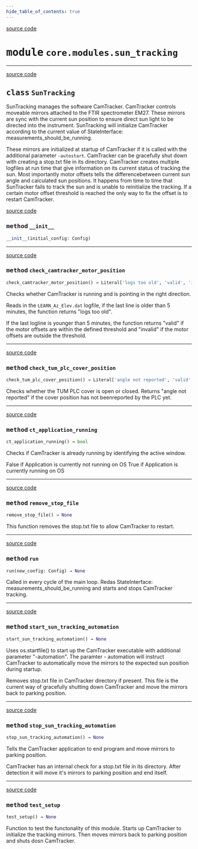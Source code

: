 ```yaml
---
hide_table_of_contents: true
---
```


<!-- markdownlint-disable -->

<a href="https://github.com/tum-esm/pyra/tree/main/packages/core/modules/sun_tracking.py#L0" className="SourceCodeLinkBadge">source code</a>

# <kbd>module</kbd> `core.modules.sun_tracking`






---

<a href="https://github.com/tum-esm/pyra/tree/main/packages/core/modules/sun_tracking.py#L10" className="SourceCodeLinkBadge">source code</a>

## <kbd>class</kbd> `SunTracking`
SunTracking manages the software CamTracker. CamTracker controls moveable mirrors attached to the FTIR spectrometer EM27. These mirrors are sync with the current sun position to ensure direct sun light to be directed into the instrument. SunTracking will initialize CamTracker according to the current value of StateInterface: measurements_should_be_running. 

These mirrors are initialized at startup of CamTracker if it is called with the additional parameter `-autostart`. CamTracker can be gracefully shut down with creating a stop.txt file in its directory. CamTracker creates multiple logfiles at run time that give information on its current status of tracking the sun. Most importantly motor offsets tells the differencebetween current sun angle and calculated sun positions. It happens from time to time that SunTracker fails to track the sun and is unable to reinitialize the tracking. If a certain motor offset threshold is reached the only way to fix the offset is to restart CamTracker. 

<a href="https://github.com/tum-esm/pyra/tree/main/packages/core/modules/sun_tracking.py#L27" className="SourceCodeLinkBadge">source code</a>

### <kbd>method</kbd> `__init__`

```python
__init__(initial_config: Config)
```








---

<a href="https://github.com/tum-esm/pyra/tree/main/packages/core/modules/sun_tracking.py#L241" className="SourceCodeLinkBadge">source code</a>

### <kbd>method</kbd> `check_camtracker_motor_position`

```python
check_camtracker_motor_position() → Literal['logs too old', 'valid', 'invalid']
```

Checks whether CamTracker is running and is pointing in the right direction. 

Reads in the `LEARN_Az_Elev.dat` logfile, if the last line is older than 5 minutes, the function returns "logs too old". 

If the last logline is younger than 5 minutes, the function returns "valid" if the motor offsets are within the defined threshold and "invalid" if the motor offsets are outside the threshold. 

---

<a href="https://github.com/tum-esm/pyra/tree/main/packages/core/modules/sun_tracking.py#L270" className="SourceCodeLinkBadge">source code</a>

### <kbd>method</kbd> `check_tum_plc_cover_position`

```python
check_tum_plc_cover_position() → Literal['angle not reported', 'valid', 'invalid']
```

Checks whether the TUM PLC cover is open or closed. Returns "angle not reported" if the cover position has not beenreported by the PLC yet. 

---

<a href="https://github.com/tum-esm/pyra/tree/main/packages/core/modules/sun_tracking.py#L116" className="SourceCodeLinkBadge">source code</a>

### <kbd>method</kbd> `ct_application_running`

```python
ct_application_running() → bool
```

Checks if CamTracker is already running by identifying the active window. 

False if Application is currently not running on OS True if Application is currently running on OS 

---

<a href="https://github.com/tum-esm/pyra/tree/main/packages/core/modules/sun_tracking.py#L175" className="SourceCodeLinkBadge">source code</a>

### <kbd>method</kbd> `remove_stop_file`

```python
remove_stop_file() → None
```

This function removes the stop.txt file to allow CamTracker to restart. 

---

<a href="https://github.com/tum-esm/pyra/tree/main/packages/core/modules/sun_tracking.py#L33" className="SourceCodeLinkBadge">source code</a>

### <kbd>method</kbd> `run`

```python
run(new_config: Config) → None
```

Called in every cycle of the main loop. Redas StateInterface: measurements_should_be_running and starts and stops CamTracker tracking. 

---

<a href="https://github.com/tum-esm/pyra/tree/main/packages/core/modules/sun_tracking.py#L134" className="SourceCodeLinkBadge">source code</a>

### <kbd>method</kbd> `start_sun_tracking_automation`

```python
start_sun_tracking_automation() → None
```

Uses os.startfile() to start up the CamTracker executable with additional parameter "-automation". The paramter - automation will instruct CamTracker to automatically move the mirrors to the expected sun position during startup. 

Removes stop.txt file in CamTracker directory if present. This file is the current way of gracefully shutting down CamTracker and move the mirrors back to parking position. 

---

<a href="https://github.com/tum-esm/pyra/tree/main/packages/core/modules/sun_tracking.py#L160" className="SourceCodeLinkBadge">source code</a>

### <kbd>method</kbd> `stop_sun_tracking_automation`

```python
stop_sun_tracking_automation() → None
```

Tells the CamTracker application to end program and move mirrors to parking position. 

CamTracker has an internal check for a stop.txt file in its directory. After detection it will move it's mirrors to parking position and end itself. 

---

<a href="https://github.com/tum-esm/pyra/tree/main/packages/core/modules/sun_tracking.py#L287" className="SourceCodeLinkBadge">source code</a>

### <kbd>method</kbd> `test_setup`

```python
test_setup() → None
```

Function to test the functonality of this module. Starts up CamTracker to initialize the tracking mirrors. Then moves mirrors back to parking position and shuts dosn CamTracker. 


